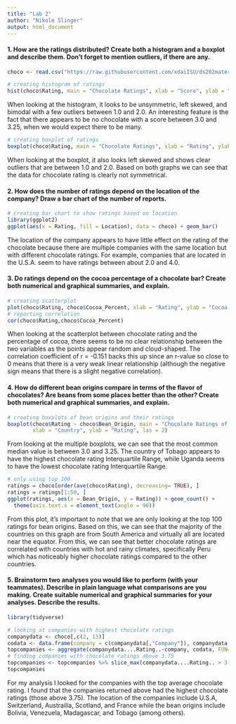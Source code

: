 ```yaml
---
title: "Lab 2"
author: "Nikole Slinger"
output: html_document
---
```


#### 1. How are the ratings distributed? Create both a histogram and a boxplot and describe them. Don’t forget to mention outliers, if there are any.

```r
choco <- read.csv("https://raw.githubusercontent.com/xdaiISU/ds202materials/master/hwlabs/data/choco.csv")

# creating histogram of ratings
hist(choco$Rating, main = "Chocolate Ratings", xlab = "Score", ylab = "Count")
```

When looking at the histogram, it looks to be unsymmetric, left skewed, and bimodal with a few outliers between 1.0 and 2.0. An interesting feature is the fact that there appears to be no chocolate with a score between 3.0 and 3.25, when we would expect there to be many.

```r
# creating boxplot of ratings
boxplot(choco$Rating, main = "Chocolate Ratings", xlab = "Rating", ylab = "Score")
```

When looking at the boxplot, it also looks left skewed and shows clear outliers that are between 1.0 and 2.0. Based on both graphs we can see that the data for chocolate rating is clearly not symmetrical.

#### 2. How does the number of ratings depend on the location of the company? Draw a bar chart of the number of reports.

```r
# creating bar chart to show ratings based on location
library(ggplot2)
ggplot(aes(x = Rating, fill = Location), data = choco) + geom_bar()
```

The location of the company appears to have little effect on the rating of the chocolate because there are multiple companies with the same location but with different chocolate ratings. For example, companies that are located in the U.S.A. seem to have ratings between about 2.0 and 4.0.

#### 3. Do ratings depend on the cocoa percentage of a chocolate bar? Create both numerical and graphical summaries, and explain.

```r
# creating scatterplot
plot(choco$Rating, choco$Cocoa_Percent, xlab = "Rating", ylab = "Cocoa Percent")
# reporting correlation
cor(choco$Rating,choco$Cocoa_Percent)
```

When looking at the scatterplot between chocolate rating and the percentage of cocoa, there seems to be no clear relationship between the two variables as the points appear random and cloud-shaped. The correlation coefficient of r = -0.151 backs this up since an r-value so close to 0 means that there is a very weak linear relationship (although the negative sign means that there is a slight negative correlation).

#### 4. How do different bean origins compare in terms of the flavor of chocolates? Are beans from some places better than the other? Create both numerical and graphical summaries, and explain.

```r
# creating boxplots of bean origins and their ratings
boxplot(choco$Rating ~ choco$Bean_Origin, main = "Chocolate Ratings of Different Bean Origins",
        xlab = "Country", ylab = "Rating", las = 2)
```

From looking at the multiple boxplots, we can see that the most common median value is between 3.0 and 3.25. The country of Tobago appears to have the highest chocolate rating Interquartile Range, while Uganda seems to have the lowest chocolate rating Interquartile Range.

```r
# only using top 100
ratings = choco[order(ave(choco$Rating), decreasing= TRUE), ]
ratings = ratings[1:50, ]
ggplot(ratings, aes(x = Bean_Origin, y = Rating)) + geom_count() +
  theme(axis.text.x = element_text(angle = 90))
```

From this plot, it's important to note that we are only looking at the top 100 ratings for bean origins. Based on this, we can see that the majority of the countries on this graph are from South America and virtually all are located near the equator. From this, we can see that better chocolate ratings are correlated with countries with hot and rainy climates, specifically Peru which has noticeably higher chocolate ratings compared to the other countries.

#### 5. Brainstorm two analyses you would like to perform (with your teammates). Describe in plain language what comparisons are you making. Create suitable numerical and graphical summaries for your analyses. Describe the results.

```r
library(tidyverse)

# looking at companies with highest chocolate ratings
companydata <- choco[,c(2, 13)]
codata <- data.frame(company = c(companydata[,"Company"]), companydata[,"Rating"])
topcompanies <- aggregate(companydata....Rating..~company, codata, FUN=mean)
# finding companies with chocolate ratings above 3.75
topcompanies <- topcompanies %>% slice_max(companydata....Rating.. > 3.75)
topcompanies
```

For my analysis I looked for the companies with the top average chocolate rating. I found that the  companies returned above had the highest chocolate ratings (those above 3.75). The location of the companies include U.S.A, Switzerland, Austrailia, Scotland, and France while the bean origins include Bolivia, Venezuela, Madagascar, and Tobago (among others).

